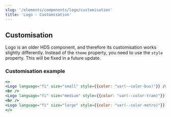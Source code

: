 ```yaml
---
slug: '/elements/components/logo/customisation'
title: 'Logo - Customisation'
---
```



## Customisation

<Notification type="alert" label="Logo customisation works differently!" className="siteNotification">
  Logo is an older HDS component, and therefore its customisation works slightly differently. Instead of the <code>theme</code> property, you need to use the <code>style</code> property. This will be fixed in a future update.
</Notification>

### Customisation example
<Playground>


```jsx
<>
<Logo language="fi" size="small" style={{color: "var(--color-bus)"}} />
<br />
<Logo language="fi" size="medium" style={{color: "var(--color-tram)"}} />
<br />
<Logo language="fi" size="large" style={{color: "var(--color-metro)"}} />
</>
```

```html

```

</Playground>

